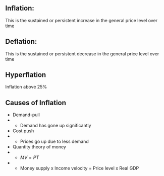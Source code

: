 ## Inflation: 
This is the sustained or persistent increase in the general price level over time

## Deflation: 
This is the sustained or persistent decrease in the general price level over time

## Hyperflation
Inflation above 25%

## Causes of Inflation
- Demand-pull
- - Demand has gone up significantly
- Cost push
- - Prices go up due to less demand
- Quantity theory of money
- - $MV = PT$
- - Money supply x Income velocity = Price level x Real GDP

